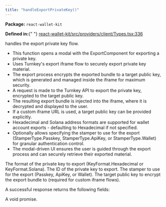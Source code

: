 ```yaml
---
title: "handleExportPrivateKey()"
---
```



<p>
  <strong>Package:</strong> <code>react-wallet-kit</code>
</p>

<p>
  <strong>Defined in:</strong>{" "}
  <a href="https://github.com/tkhq/sdk/blob/main/packages/react-wallet-kit/src/providers/client/Types.tsx#L336">
    react-wallet-kit/src/providers/client/Types.tsx:336
  </a>
</p>

<H3Bordered text="Overview" />

handles the export private key flow.

<ul>
  <li>
    This function opens a modal with the ExportComponent for exporting a private
    key.
  </li>
  <li>
    Uses Turnkey's export iframe flow to securely export private key material.
  </li>
  <li>
    The export process encrypts the exported bundle to a target public key,
    which is generated and managed inside the iframe for maximum security.
  </li>
  <li>
    A request is made to the Turnkey API to export the private key, encrypted to
    the target public key.
  </li>
  <li>
    The resulting export bundle is injected into the iframe, where it is
    decrypted and displayed to the user.
  </li>
  <li>
    If a custom iframe URL is used, a target public key can be provided
    explicitly.
  </li>
  <li>
    Hexadecimal and Solana address formats are supported for wallet account
    exports - defaulting to Hexadecimal if not specified.
  </li>
  <li>
    Optionally allows specifying the stamper to use for the export
    (StamperType.Passkey, StamperType.ApiKey, or StamperType.Wallet) for
    granular authentication control.
  </li>
  <li>
    The modal-driven UI ensures the user is guided through the export process
    and can securely retrieve their exported material.
  </li>
</ul>

<H3Bordered text="Parameters" />

<ParamField body="params" type="object" required={true} path="params">
  <Expandable title="params details">
    <NestedParam
      parentKey="params"
      childKey="keyFormat"
      type="KeyFormat"
      required={false}
    >
      The format of the private key to export (KeyFormat.Hexadecimal or
      KeyFormat.Solana).
    </NestedParam>
    <NestedParam
      parentKey="params"
      childKey="privateKeyId"
      type="string"
      required={true}
    >
      The ID of the private key to export.
    </NestedParam>
    <NestedParam
      parentKey="params"
      childKey="stampWith"
      type="StamperType"
      required={false}
    >
      The stamper to use for the export (Passkey, ApiKey, or Wallet).
    </NestedParam>
    <NestedParam
      parentKey="params"
      childKey="targetPublicKey"
      type="string"
      required={false}
    >
      The target public key to encrypt the export bundle to (required for custom
      iframe flows).
    </NestedParam>
  </Expandable>
</ParamField>

<H3Bordered text="Response" />A successful response returns the following
fields:

<ResponseField name="returns" type="void" required={true}>
  A void promise.
</ResponseField>
